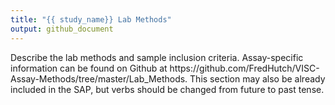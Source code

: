 ```yaml
---
title: "{{ study_name}} Lab Methods"
output: github_document
---
```


<!-- background.md is generated from the RMARKDOWN file, background.Rmd.
Please edit that file. -->

<!-- this file was adapted from VISCtemplates {{pkg_ver}}. -->

Describe the lab methods and sample inclusion criteria. Assay-specific information can be found on Github at https://github.com/FredHutch/VISC-Assay-Methods/tree/master/Lab_Methods. This section may also be already included in the SAP, but verbs should be changed from future to past tense.
